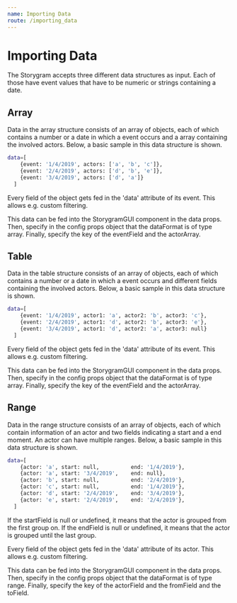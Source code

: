 ```yaml
---
name: Importing Data
route: /importing_data
---
```


# Importing Data

The Storygram accepts three different data structures as input. Each of those have event values that have to be numeric or strings containing a date.

## Array

Data in the array structure consists of an array of objects, each of which contains a number or a date in which a event occurs and a array containing the involved actors. Below, a basic sample in this data structure is shown. 

```sh
data=[
    {event: '1/4/2019', actors: ['a', 'b', 'c']},
    {event: '2/4/2019', actors: ['d', 'b', 'e']},
    {event: '3/4/2019', actors: ['d', 'a']}
  ]
```

Every field of the object gets fed in the 'data' attribute of its event. This allows e.g. custom filtering.

This data can be fed into the StorygramGUI component in the data props. Then, specify in the config props object that the dataFormat is of type array. Finally, specify the key of the eventField and the actorArray.

<Playground>
  <StorygramGUI data={[
    {event: '1/4/2019', actors: ['a', 'b', 'c']},
    {event: '2/4/2019', actors: ['d', 'b', 'e']},
    {event: '3/4/2019', actors: ['d', 'a']}
  ]}
  config={ {
    dataFormat: 'array',
    eventField: 'event',
    actorArrayField: 'actors',
  }}></StorygramGUI>
</Playground>

## Table

Data in the table structure consists of an array of objects, each of which contains a number or a date in which a event occurs and different fields containing the involved actors. Below, a basic sample in this data structure is shown. 

```sh
data=[
    {event: '1/4/2019', actor1: 'a', actor2: 'b', actor3: 'c'},
    {event: '2/4/2019', actor1: 'd', actor2: 'b', actor3: 'e'},
    {event: '3/4/2019', actor1: 'd', actor2: 'a', actor3: null}
  ]
```

Every field of the object gets fed in the 'data' attribute of its event. This allows e.g. custom filtering.

This data can be fed into the StorygramGUI component in the data props. Then, specify in the config props object that the dataFormat is of type array. Finally, specify the key of the eventField and the actorArray.

<Playground>
  <StorygramGUI data={[
    {event: '1/4/2019', actor1: 'a', actor2: 'b', actor3: 'c'},
    {event: '2/4/2019', actor1: 'd', actor2: 'b', actor3: 'e'},
    {event: '3/4/2019', actor1: 'd', actor2: 'a', actor3: null}
  ]}
  config={ {
    dataFormat: 'table',
    eventField: 'event',
    actorFields: ['actor1', 'actor2', 'actor3'],
  }}></StorygramGUI>
</Playground>

## Range

Data in the range structure consists of an array of objects, each of which contain information of an actor and two fields indicating a start and a end moment. An actor can have multiple ranges. Below, a basic sample in this data structure is shown. 

```sh
data=[
    {actor: 'a', start: null,          end: '1/4/2019'},
    {actor: 'a', start: '3/4/2019',    end: null},
    {actor: 'b', start: null,          end: '2/4/2019'},
    {actor: 'c', start: null,          end: '1/4/2019'},
    {actor: 'd', start: '2/4/2019',    end: '3/4/2019'},
    {actor: 'e', start: '2/4/2019',    end: '2/4/2019'},
  ]
```

If the startField is null or undefined, it means that the actor is grouped from the first group on. If the endField is null or undefined, it means that the actor is grouped until the last group.

Every field of the object gets fed in the 'data' attribute of its actor. This allows e.g. custom filtering.

This data can be fed into the StorygramGUI component in the data props. Then, specify in the config props object that the dataFormat is of type range. Finally, specify the key of the actorField and the fromField and the toField.

<Playground>
  <StorygramGUI data={[
    {actor: 'a', start: null,          end: '1/4/2019'},
    {actor: 'a', start: '3/4/2019',    end: null},
    {actor: 'b', start: null,          end: '2/4/2019'},
    {actor: 'c', start: null,          end: '1/4/2019'},
    {actor: 'd', start: '2/4/2019',    end: '3/4/2019'},
    {actor: 'e', start: '2/4/2019',    end: '2/4/2019'},
  ]}
  config={ {
    dataFormat: 'ranges',
    actorField: 'actor',
    startField: 'start',
    endField: 'end'
  }}></StorygramGUI>
</Playground>
